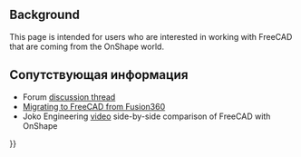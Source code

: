 <languages/>
{{TOCright}}

== Background ==

This page is intended for users who are interested in working with FreeCAD that are coming from the OnShape world.

== Сопутствующая информация ==

* Forum [https://forum.freecadweb.org/viewtopic.php?f=8&t=50973&p=437872#p437863 discussion thread] 
* [[Migrating_to_FreeCAD_from_Fusion360|Migrating to FreeCAD from Fusion360]]
* Joko Engineering [https://youtu.be/oH8GOR8Jx88 video] side-by-side comparison of FreeCAD with OnShape


{{Userdocnavi{{#translation:}}}}